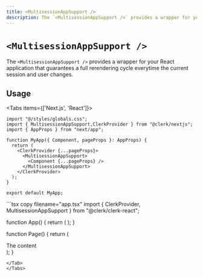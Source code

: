```yaml
---
title: <MultisessionAppSupport />
description: The `<MultisessionAppSupport />` provides a wrapper for your React application that guarantees a full rerendering cycle everytime the current session and user changes.
---
```



# `<MultisessionAppSupport />`

The `<MultisessionAppSupport />` provides a wrapper for your React application that guarantees a full rerendering cycle everytime the current session and user changes.

## Usage

<Tabs items={['Next.js', 'React']}>
<Tab>
```tsx copy filename="pages/_app.tsx"
import "@/styles/globals.css";
import { MultisessionAppSupport,ClerkProvider } from "@clerk/nextjs";
import { AppProps } from "next/app";

function MyApp({ Component, pageProps }: AppProps) {
  return (
    <ClerkProvider {...pageProps}>
      <MultisessionAppSupport>
        <Component {...pageProps} />
      </MultisessionAppSupport>
    </ClerkProvider>
  );
}

export default MyApp;
```
</Tab>
<Tab>
```tsx copy filename="app.tsx"
import { ClerkProvider, MultisessionAppSupport } from "@clerk/clerk-react";

function App() {
  return (
    <ClerkProvider publishableKey="pk_test_••••••••••••••••••••••••••••••••••">
      <MultisessionAppSupport>
        <Page />
      </MultisessionAppSupport>
    </ClerkProvider>
  );
}

function Page() {
  return (
    <div>The content</div>
  );
}

```
</Tab>
</Tabs>
```

